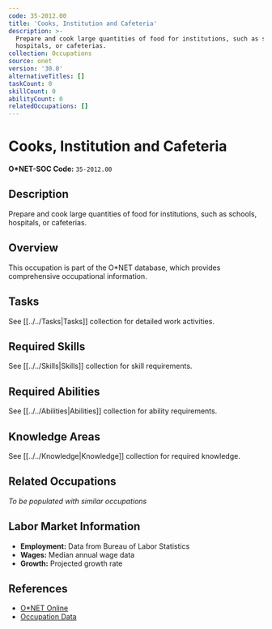 ```yaml
---
code: 35-2012.00
title: 'Cooks, Institution and Cafeteria'
description: >-
  Prepare and cook large quantities of food for institutions, such as schools,
  hospitals, or cafeterias.
collection: Occupations
source: onet
version: '30.0'
alternativeTitles: []
taskCount: 0
skillCount: 0
abilityCount: 0
relatedOccupations: []
---
```

# Cooks, Institution and Cafeteria

**O*NET-SOC Code:** `35-2012.00`

## Description

Prepare and cook large quantities of food for institutions, such as schools, hospitals, or cafeterias.

## Overview

This occupation is part of the O*NET database, which provides comprehensive occupational information.

## Tasks

See [[../../Tasks|Tasks]] collection for detailed work activities.

## Required Skills

See [[../../Skills|Skills]] collection for skill requirements.

## Required Abilities

See [[../../Abilities|Abilities]] collection for ability requirements.

## Knowledge Areas

See [[../../Knowledge|Knowledge]] collection for required knowledge.

## Related Occupations

*To be populated with similar occupations*

## Labor Market Information

- **Employment:** Data from Bureau of Labor Statistics
- **Wages:** Median annual wage data
- **Growth:** Projected growth rate

## References

- [O*NET Online](https://www.onetonline.org/link/summary/35-2012.00)
- [Occupation Data](https://www.onetcenter.org/)
